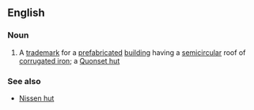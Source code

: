 ==English==

===Noun===
{{en-noun}}

#{{US}} A [[trademark]] for a [[prefabricated]] [[building]] having a [[semicircular]] roof of [[corrugated iron]]; a [[Quonset hut]]

===See also===
*[[Nissen hut]] {{UK}}
